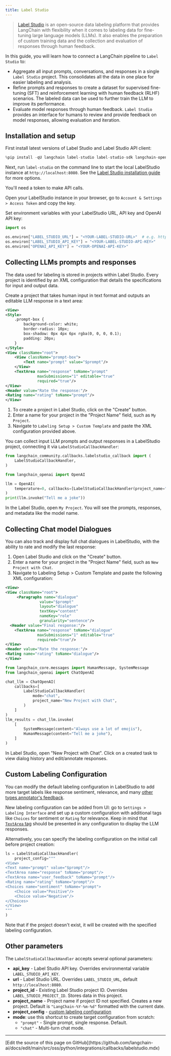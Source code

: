 ```yaml
---
title: Label Studio
---
```


>[Label Studio](https://labelstud.io/guide/get_started) is an open-source data labeling platform that provides LangChain with flexibility when it comes to labeling data for fine-tuning large language models (LLMs). It also enables the preparation of custom training data and the collection and evaluation of responses through human feedback.

In this guide, you will learn how to connect a LangChain pipeline to `Label Studio` to:

- Aggregate all input prompts, conversations, and responses in a single `Label Studio` project. This consolidates all the data in one place for easier labeling and analysis.
- Refine prompts and responses to create a dataset for supervised fine-tuning (SFT) and reinforcement learning with human feedback (RLHF) scenarios. The labeled data can be used to further train the LLM to improve its performance.
- Evaluate model responses through human feedback. `Label Studio` provides an interface for humans to review and provide feedback on model responses, allowing evaluation and iteration.

## Installation and setup

First install latest versions of Label Studio and Label Studio API client:

```python
%pip install -qU langchain label-studio label-studio-sdk langchain-openai langchain-community
```

Next, run `label-studio` on the command line to start the local LabelStudio instance at `http://localhost:8080`. See the [Label Studio installation guide](https://labelstud.io/guide/install) for more options.

You'll need a token to make API calls.

Open your LabelStudio instance in your browser, go to `Account & Settings > Access Token` and copy the key.

Set environment variables with your LabelStudio URL, API key and OpenAI API key:

```python
import os

os.environ["LABEL_STUDIO_URL"] = "<YOUR-LABEL-STUDIO-URL>"  # e.g. http://localhost:8080
os.environ["LABEL_STUDIO_API_KEY"] = "<YOUR-LABEL-STUDIO-API-KEY>"
os.environ["OPENAI_API_KEY"] = "<YOUR-OPENAI-API-KEY>"
```

## Collecting LLMs prompts and responses

The data used for labeling is stored in projects within Label Studio. Every project is identified by an XML configuration that details the specifications for input and output data.

Create a project that takes human input in text format and outputs an editable LLM response in a text area:

```xml
<View>
<Style>
    .prompt-box {
        background-color: white;
        border-radius: 10px;
        box-shadow: 0px 4px 6px rgba(0, 0, 0, 0.1);
        padding: 20px;
    }
</Style>
<View className="root">
    <View className="prompt-box">
        <Text name="prompt" value="$prompt"/>
    </View>
    <TextArea name="response" toName="prompt"
              maxSubmissions="1" editable="true"
              required="true"/>
</View>
<Header value="Rate the response:"/>
<Rating name="rating" toName="prompt"/>
</View>
```

1. To create a project in Label Studio, click on the "Create" button.
2. Enter a name for your project in the "Project Name" field, such as `My Project`.
3. Navigate to `Labeling Setup > Custom Template` and paste the XML configuration provided above.

You can collect input LLM prompts and output responses in a LabelStudio project, connecting it via `LabelStudioCallbackHandler`:

```python
from langchain_community.callbacks.labelstudio_callback import (
    LabelStudioCallbackHandler,
)
```

```python
from langchain_openai import OpenAI

llm = OpenAI(
    temperature=0, callbacks=[LabelStudioCallbackHandler(project_name="My Project")]
)
print(llm.invoke("Tell me a joke"))
```

In the Label Studio, open `My Project`. You will see the prompts, responses, and metadata like the model name.

## Collecting Chat model Dialogues

You can also track and display full chat dialogues in LabelStudio, with the ability to rate and modify the last response:

1. Open Label Studio and click on the "Create" button.
2. Enter a name for your project in the "Project Name" field, such as `New Project with Chat`.
3. Navigate to Labeling Setup > Custom Template and paste the following XML configuration:

```xml
<View>
<View className="root">
     <Paragraphs name="dialogue"
               value="$prompt"
               layout="dialogue"
               textKey="content"
               nameKey="role"
               granularity="sentence"/>
  <Header value="Final response:"/>
    <TextArea name="response" toName="dialogue"
              maxSubmissions="1" editable="true"
              required="true"/>
</View>
<Header value="Rate the response:"/>
<Rating name="rating" toName="dialogue"/>
</View>
```

```python
from langchain_core.messages import HumanMessage, SystemMessage
from langchain_openai import ChatOpenAI

chat_llm = ChatOpenAI(
    callbacks=[
        LabelStudioCallbackHandler(
            mode="chat",
            project_name="New Project with Chat",
        )
    ]
)
llm_results = chat_llm.invoke(
    [
        SystemMessage(content="Always use a lot of emojis"),
        HumanMessage(content="Tell me a joke"),
    ]
)
```

In Label Studio, open "New Project with Chat". Click on a created task to view dialog history and edit/annotate responses.

## Custom Labeling Configuration

You can modify the default labeling configuration in LabelStudio to add more target labels like response sentiment, relevance, and many [other types annotator's feedback](https://labelstud.io/tags/).

New labeling configuration can be added from UI: go to `Settings > Labeling Interface` and set up a custom configuration with additional tags like `Choices` for sentiment or `Rating` for relevance. Keep in mind that [`TextArea` tag](https://labelstud.io/tags/textarea) should be presented in any configuration to display the LLM responses.

Alternatively, you can specify the labeling configuration on the initial call before project creation:

```python
ls = LabelStudioCallbackHandler(
    project_config="""
<View>
<Text name="prompt" value="$prompt"/>
<TextArea name="response" toName="prompt"/>
<TextArea name="user_feedback" toName="prompt"/>
<Rating name="rating" toName="prompt"/>
<Choices name="sentiment" toName="prompt">
    <Choice value="Positive"/>
    <Choice value="Negative"/>
</Choices>
</View>
"""
)
```

Note that if the project doesn't exist, it will be created with the specified labeling configuration.

## Other parameters

The `LabelStudioCallbackHandler` accepts several optional parameters:

- **api_key** - Label Studio API key. Overrides environmental variable `LABEL_STUDIO_API_KEY`.
- **url** - Label Studio URL. Overrides `LABEL_STUDIO_URL`, default `http://localhost:8080`.
- **project_id** - Existing Label Studio project ID. Overrides `LABEL_STUDIO_PROJECT_ID`. Stores data in this project.
- **project_name** - Project name if project ID not specified. Creates a new project. Default is `"LangChain-%Y-%m-%d"` formatted with the current date.
- **project_config** - [custom labeling configuration](#custom-labeling-configuration)
- **mode**: use this shortcut to create target configuration from scratch:
  - `"prompt"` - Single prompt, single response. Default.
  - `"chat"` - Multi-turn chat mode.

---

<Callout icon="pen-to-square" iconType="regular">
  [Edit the source of this page on GitHub](https://github.com/langchain-ai/docs/edit/main/src/oss/python/integrations/callbacks/labelstudio.mdx)
</Callout>

